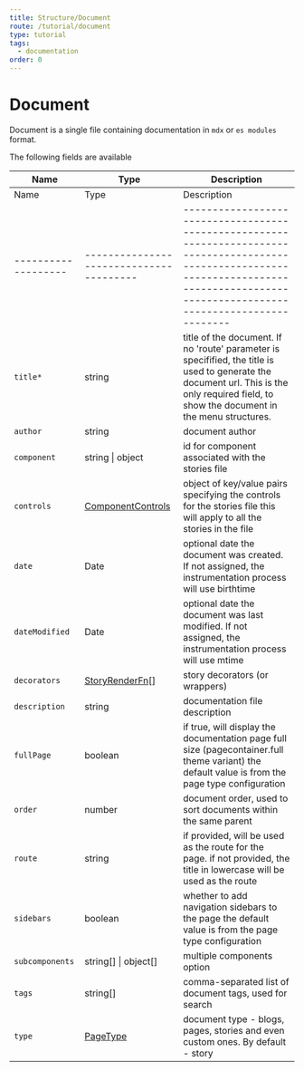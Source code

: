 ```yaml
---
title: Structure/Document
route: /tutorial/document
type: tutorial
tags:
  - documentation
order: 0
---
```


# Document

Document is a single file containing documentation in `mdx` or `es modules` format.

The following fields are available

| Name                | Type                                    | Description                                                                                                                                     |
| ------------------- | --------------------------------------- | ----------------------------------------------------------------------------------------------------------------------------------------------- |
| Name                | Type                                    | Description                                                                                                                                                                                  |
| ------------------- | --------------------------------------- | -------------------------------------------------------------------------------------------------------------------------------------------------------------------------------------------- |
| `title*`            | string                                  | title of the document. If no 'route' parameter is specifified, the title is used to generate the document url. This is the only required field, to show the document in the menu structures. |
| `author`            | string                                  | document author                                                                                                                                                                              |
| `component`         | string \| object                        | id for component associated with the stories file                                                                                                                                            |
| `controls`          | [ComponentControls](#componentcontrols) | object of key/value pairs specifying the controls for the stories file this will apply to all the stories in the file                                                                        |
| `date`              | Date                                    |  optional date the document was created. If not assigned, the instrumentation process will use birthtime                                                                                     |
| `dateModified`      | Date                                    |  optional date the document was last modified. If not assigned, the instrumentation process will use mtime                                                                                   |
| `decorators`        | [StoryRenderFn](#storyrenderfn)\[]      | story decorators (or wrappers)                                                                                                                                                               |
| `description`       | string                                  |  documentation file description                                                                                                                                                              |
| `fullPage`          | boolean                                 | if true, will display the documentation page full size (pagecontainer.full theme variant) the default value is from the page type configuration                                              |
| `order`             | number                                  | document order, used to sort documents within the same parent                                                                                                                                |
| `route`             | string                                  | if provided, will be used as the route for the page. if not provided, the title in lowercase will be used as the route                                                                       |
| `sidebars`          | boolean                                 | whether to add navigation sidebars to the page the default value is from the page type configuration                                                                                         |
| `subcomponents`     | string\[] \| object\[]                  | multiple components option                                                                                                                                                                   |
| `tags`              | string\[]                               |  comma-separated list of document tags, used for search                                                                                                                                      |
| `type`              | [PageType](#pagetype)                   | document type - blogs, pages, stories and even custom ones. By default - story                                                                                                               |

